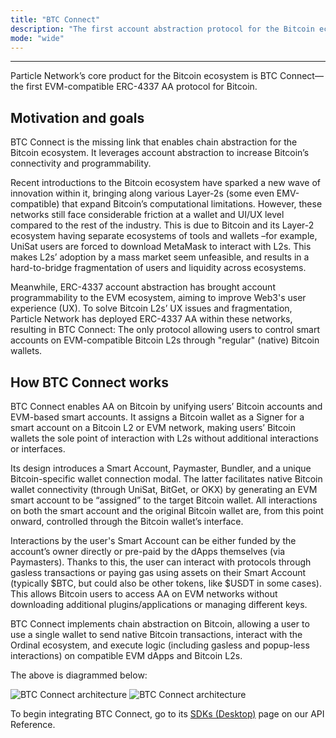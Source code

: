 ```yaml
---
title: "BTC Connect"
description: "The first account abstraction protocol for the Bitcoin ecosystem"
mode: "wide"
---
```


***

Particle Network’s core product for the Bitcoin ecosystem is BTC Connect— the first EVM-compatible ERC-4337 AA protocol for Bitcoin.

## Motivation and goals

BTC Connect is the missing link that enables chain abstraction for the Bitcoin ecosystem. It leverages account abstraction to increase Bitcoin’s connectivity and programmability.

Recent introductions to the Bitcoin ecosystem have sparked a new wave of innovation within it, bringing along various Layer-2s (some even EMV-compatible) that expand Bitcoin’s computational limitations. However, these networks still face considerable friction at a wallet and UI/UX level compared to the rest of the industry. This is due to Bitcoin and its Layer-2 ecosystem having separate ecosystems of tools and wallets –for example, UniSat users are forced to download MetaMask to interact with L2s. This makes L2s’ adoption by a mass market seem unfeasible, and results in a hard-to-bridge fragmentation of users and liquidity across ecosystems.

Meanwhile, ERC-4337 account abstraction has brought account programmability to the EVM ecosystem, aiming to improve Web3's user experience (UX). To solve Bitcoin L2s’ UX issues and fragmentation, Particle Network has deployed ERC-4337 AA within these networks, resulting in BTC Connect: The only protocol allowing users to control smart accounts on EVM-compatible Bitcoin L2s through "regular" (native) Bitcoin wallets. 

## How BTC Connect works

BTC Connect enables AA on Bitcoin by unifying users’ Bitcoin accounts and EVM-based smart accounts. It assigns a Bitcoin wallet as a Signer for a smart account on a Bitcoin L2 or EVM network, making users’ Bitcoin wallets the sole point of interaction with L2s without additional interactions or interfaces.

Its design introduces a Smart Account, Paymaster, Bundler, and a unique Bitcoin-specific wallet connection modal. The latter facilitates native Bitcoin wallet connectivity (through UniSat, BitGet, or OKX) by generating an EVM smart account to be “assigned” to the target Bitcoin wallet. All interactions on both the smart account and the original Bitcoin wallet are, from this point onward, controlled through the Bitcoin wallet’s interface. 

Interactions by the user's Smart Account can be either funded by the account’s owner directly or pre-paid by the dApps themselves (via Paymasters). Thanks to this, the user can interact with protocols through gasless transactions or paying gas using assets on their Smart Account (typically $BTC, but could also be other tokens, like $USDT in some cases). This allows Bitcoin users to access AA on EVM networks without downloading additional plugins/applications or managing different keys.

BTC Connect implements chain abstraction on Bitcoin, allowing a user to use a single wallet to send native Bitcoin transactions, interact with the Ordinal ecosystem, and execute logic (including gasless and popup-less interactions) on compatible EVM dApps and Bitcoin L2s.

The above is diagrammed below:

<img
  className="block dark:hidden"
  src="/landing/wallet-abstraction/images/btc-flow.png"
  alt="BTC Connect architecture"
/>
<img
  className="hidden dark:block"
  src="/landing/wallet-abstraction/images/btc-flow.png"
  alt="BTC Connect architecture"
/>


<Tip>To begin integrating BTC Connect, go to its [SDKs (Desktop)](/api-reference/btc/desktop/web) page on our API Reference.</Tip>

